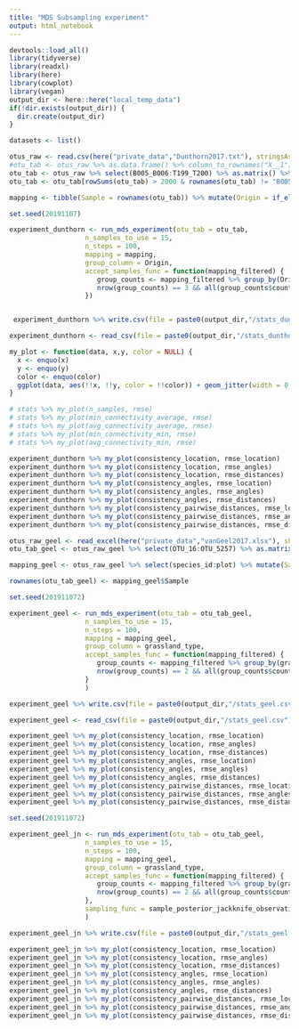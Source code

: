 ---
title: "MDS Subsampling experiment"
output: html_notebook
---


```{r setup}
devtools::load_all()
library(tidyverse)
library(readxl)
library(here)
library(cowplot)
library(vegan)
output_dir <- here::here("local_temp_data")
if(!dir.exists(output_dir)) {
  dir.create(output_dir)
}
```


```{r load data}
datasets <- list()

otus_raw <- read.csv(here("private_data","Dunthorn2017.txt"), stringsAsFactors = FALSE, sep = "\t")
#otu_tab <- otus_raw %>% as.data.frame() %>% column_to_rownames("X__1") %>% as.matrix()
otu_tab <- otus_raw %>% select(B005_B006:T199_T200) %>% as.matrix() %>% t()
otu_tab <- otu_tab[rowSums(otu_tab) > 2000 & rownames(otu_tab) != "B005_B006",]

mapping <- tibble(Sample = rownames(otu_tab)) %>% mutate(Origin = if_else(grepl("^B", Sample), "Panama", if_else(grepl("^L", Sample), "Costa Rica", "Ecuador")))

```


```{r}
set.seed(20191107)

experiment_dunthorn <- run_mds_experiment(otu_tab = otu_tab,
                   n_samples_to_use = 15,
                   n_steps = 100,
                   mapping = mapping,
                   group_column = Origin,
                   accept_samples_func = function(mapping_filtered) {
                      group_counts <- mapping_filtered %>% group_by(Origin) %>% summarise(count = n())
                      nrow(group_counts) == 3 && all(group_counts$count > 2)
                   })


 experiment_dunthorn %>% write.csv(file = paste0(output_dir,"/stats_dunthorn.csv"))
```

```{r}
experiment_dunthorn <- read_csv(file = paste0(output_dir,"/stats_dunthorn.csv"))
```


```{r}
my_plot <- function(data, x,y, color = NULL) {
  x <- enquo(x)
  y <- enquo(y)
  color <- enquo(color)
  ggplot(data, aes(!!x, !!y, color = !!color)) + geom_jitter(width = 0, height = 0) + geom_smooth(method = "lm") + scale_color_distiller(palette = "Spectral")
}

# stats %>% my_plot(n_samples, rmse)
# stats %>% my_plot(min_connectivity_average, rmse)
# stats %>% my_plot(avg_connectivity_average, rmse)
# stats %>% my_plot(min_connectivity_min, rmse)
# stats %>% my_plot(avg_connectivity_min, rmse)


```

```{r}
experiment_dunthorn %>% my_plot(consistency_location, rmse_location)
experiment_dunthorn %>% my_plot(consistency_location, rmse_angles)
experiment_dunthorn %>% my_plot(consistency_location, rmse_distances)
experiment_dunthorn %>% my_plot(consistency_angles, rmse_location) 
experiment_dunthorn %>% my_plot(consistency_angles, rmse_angles) 
experiment_dunthorn %>% my_plot(consistency_angles, rmse_distances) 
experiment_dunthorn %>% my_plot(consistency_pairwise_distances, rmse_location) 
experiment_dunthorn %>% my_plot(consistency_pairwise_distances, rmse_angles) 
experiment_dunthorn %>% my_plot(consistency_pairwise_distances, rmse_distances) 
```


```{r}
otus_raw_geel <- read_excel(here("private_data","vanGeel2017.xlsx"), sheet = "Sample OTU matrix")
otu_tab_geel <- otus_raw_geel %>% select(OTU_16:OTU_5257) %>% as.matrix()

mapping_geel <- otus_raw_geel %>% select(species_id:plot) %>% mutate(Sample = paste0("S_",1:n()), type = if_else(species_id == "soil", "Soil", "Root"))

rownames(otu_tab_geel) <- mapping_geel$Sample

```


```{r}
set.seed(201911072)

experiment_geel <- run_mds_experiment(otu_tab = otu_tab_geel,
                   n_samples_to_use = 15,
                   n_steps = 100,
                   mapping = mapping_geel,
                   group_column = grassland_type,
                   accept_samples_func = function(mapping_filtered) {
                      group_counts <- mapping_filtered %>% group_by(grassland_type) %>% summarise(count = n())
                      nrow(group_counts) == 2 && all(group_counts$count > 2)
                   }
                   )

experiment_geel %>% write.csv(file = paste0(output_dir,"/stats_geel.csv"))
```

```{r}
experiment_geel <- read_csv(file = paste0(output_dir,"/stats_geel.csv"))

```

```{r}
experiment_geel %>% my_plot(consistency_location, rmse_location)
experiment_geel %>% my_plot(consistency_location, rmse_angles)
experiment_geel %>% my_plot(consistency_location, rmse_distances)
experiment_geel %>% my_plot(consistency_angles, rmse_location) 
experiment_geel %>% my_plot(consistency_angles, rmse_angles) 
experiment_geel %>% my_plot(consistency_angles, rmse_distances) 
experiment_geel %>% my_plot(consistency_pairwise_distances, rmse_location) 
experiment_geel %>% my_plot(consistency_pairwise_distances, rmse_angles) 
experiment_geel %>% my_plot(consistency_pairwise_distances, rmse_distances) 

```

```{r}
set.seed(201911072)

experiment_geel_jn <- run_mds_experiment(otu_tab = otu_tab_geel,
                   n_samples_to_use = 15,
                   n_steps = 100,
                   mapping = mapping_geel,
                   group_column = grassland_type,
                   accept_samples_func = function(mapping_filtered) {
                      group_counts <- mapping_filtered %>% group_by(grassland_type) %>% summarise(count = n())
                      nrow(group_counts) == 2 && all(group_counts$count > 2)
                   },
                   sampling_func = sample_posterior_jackknife_observations
                   )

experiment_geel_jn %>% write.csv(file = paste0(output_dir,"/stats_geel_jn.csv"))
```

```{r}
experiment_geel_jn %>% my_plot(consistency_location, rmse_location)
experiment_geel_jn %>% my_plot(consistency_location, rmse_angles)
experiment_geel_jn %>% my_plot(consistency_location, rmse_distances)
experiment_geel_jn %>% my_plot(consistency_angles, rmse_location) 
experiment_geel_jn %>% my_plot(consistency_angles, rmse_angles) 
experiment_geel_jn %>% my_plot(consistency_angles, rmse_distances) 
experiment_geel_jn %>% my_plot(consistency_pairwise_distances, rmse_location) 
experiment_geel_jn %>% my_plot(consistency_pairwise_distances, rmse_angles) 
experiment_geel_jn %>% my_plot(consistency_pairwise_distances, rmse_distances) 

```

